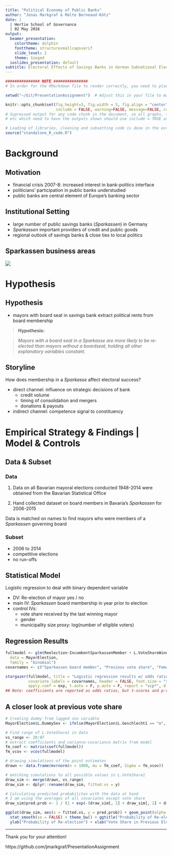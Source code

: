 ```yaml
---
title: "Political Economy of Public Banks"
author: "Jonas Markgraf & Malte Berneaud-Kötz"
date: |
  | Hertie School of Governance
  | 02 May 2016
output:
  beamer_presentation:
    colortheme: dolphin
    fonttheme: structuresmallcapsserif
    slide_level: 2
    theme: Szeged
  ioslides_presentation: default
subtitle: Electoral Effects of Savings Banks in German Subnational Elections
---
```


```r
############### NOTE ###############
# In order for the RMarkdown file to render correctly, you need to place the source data sets into the data/ folder in the root directory of this repo. 

setwd("~/Git/PresentationAssignment")  # Adjust this in your file to match the directory where you cloned the repo. 

knitr::opts_chunk$set(fig.height=3, fig.width = 5, fig.align = "center", fig.path='graphs/',
                      include = FALSE, warning=FALSE, message=FALSE, cache=TRUE)
# Supressed output for any code chunk in the document, so all graphs, tables,
# etc which need to have the outputs shown should use include = TRUE as an option
```

```r
# Loading of libraries, cleaning and subsetting code is done in the external R-script
source("standalone_R_code.R")
```


# Background
## Motivation

- financial crisis 2007-8: increased interest in bank-politics interface
- politicians' participation in public banks understudied
- public banks are central element of Europe's banking sector

## Institutional Setting

- large number of public savings banks (*Sparkassen*) in Germany
- *Sparkassen* important providers of credit and public goods
- regional outlook of savings banks & close ties to local politics

## Sparkassen business areas

![](SavingsBank_map.png)


# Hypothesis
## Hypothesis

- mayors with board seat in savings bank extract political rents from board membership

 > **Hypothesis:**

 > *Mayors with a board seat in a Sparkasse are more likely to be re-elected than mayors without a boardseat, holding all other explanatory variables constant.*

## Storyline

How does membership in a *Sparkasse* affect electoral success?

* direct channel: influence on strategic decisions of bank
     + credit volume
     + timing of consolidation and mergers
     + donations & payouts

* indirect channel: competence signal to constituency

# Empirical Strategy & Findings | Model & Controls

## Data & Subset
### Data
  1. Data on all Bavarian mayoral elections conducted 1948-2014 were obtained from the Bavarian Statistical Office

  2. Hand collected dataset on board members in Bavaria's *Sparkassen* for 2006-2015

    
Data is matched on names to find mayors who were members of a *Sparkassen* governing board  

### Subset

  + 2006 to 2014
  + competitive elections
  + no run-offs


## Statistical Model

Logistic regression to deal with binary dependent variable

  + DV: Re-election of mayor yes / no
  + main IV: *Sparkassen* board membership in year prior to election
  + control IVs:
    + vote share received by the last winning mayor
    + gender
    + municipality size proxy: log(number of eligible voters)

## Regression Results
```r
fullmodel <- glm(Reelection~IncumbentSparkassenMember + L.VoteShareWinner + L.Geschlecht1 + log(NumberEligVoter),
  data = MayorElection,
  family = "binomial")
covarnames <- c("Sparkassen board member", "Previous vote share", "Female", "Number eligible voters")
```

```r
stargazer(fullmodel, title = "Logistic regression results w/ odds ratios", dep.var.labels = "Re-election of mayor", 
          covariate.labels = covarnames, header = FALSE, font.size = "scriptsize", single.row = TRUE,
          apply.coef = exp, t.auto = F, p.auto = F, report = "vcp*", digits = 2, keep.stat = c("n", "ll", "rsq"))
## Note: coefficients are reported as odds ratios, but t-scores and p-values are calculated using the underlying logit function, coefficients, and standard errors
```

## A closer look at previous vote share
```r
# Creating dummy from lagged sex variable
MayorElection$L.DummySex <- ifelse(MayorElection$L.Geschlecht1 == "m", 0, 1)

# Find range of L.VoteShare1 in data
vs_range <- 20:97
# extract coefficients and variance-covariance matrix from model
fm_coef <- matrix(coef(fullmodel))
fm_vcov <- vcov(fullmodel)

# drawing simulations of the point estimates
drawn <- data.frame(mvrnorm(n = 1000, mu = fm_coef, Sigma = fm_vcov))

# matching simulations to all possible values in L.VoteShare1
draw_sim <- merge(drawn, vs_range)
draw_sim <- dplyr::rename(draw_sim, fitted.vs = y)

# Calculating predicted probabilites with the data at hand
# I am using the averages of all covariates except vote share
draw_sim$pred.prob <- 1 / (1 + exp(-(draw_sim[, 1] + draw_sim[, 2] + draw_sim[, 3] * draw_sim[, 6] + draw_sim[, 4] * mean(MayorElection$L.DummySex) + draw_sim[, 5] * mean(log(MayorElection$NumberEligVoter), na.rm = TRUE))))
```

```r
ggplot(draw_sim, aes(x = fitted.vs, y = pred.prob)) + geom_point(alpha = 0.1) +
  stat_smooth(se = FALSE) + theme_bw() + ggtitle("Probability of Re-election across Previous Vote Shares") + 
  ylab("Probability of Re-election") + xlab("Vote Share in Previous Election")
```

----

Thank you for your attention!

https://github.com/jmarkgraf/PresentationAssignment
